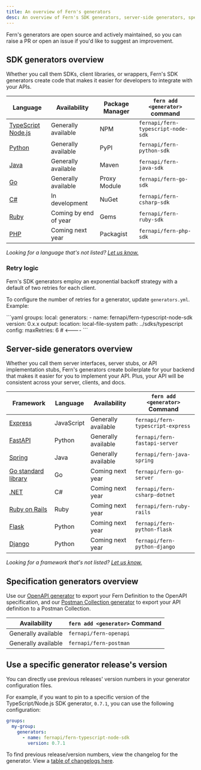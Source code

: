 ---
title: An overview of Fern's generators
desc: An overview of Fern's SDK generators, server-side generators, specification (Postman and OpenAPI) generators, retry logic, and using specific versions.
---

Fern's generators are open source and actively maintained, so you can raise a PR or open an issue if you'd like to suggest an improvement.

## SDK generators overview

Whether you call them SDKs, client libraries, or wrappers, Fern's SDK generators create code that makes it easier for developers to integrate with your APIs. 

| Language                                                       | Availability          | Package Manager | `fern add <generator>` command        |
| -------------------------------------------------------------- | --------------------- | --------------- | ------------------------------------- |
| [TypeScript Node.js](/fern-sd-ks/sdk-generators/typescript)    | Generally available   | NPM             | `fernapi/fern-typescript-node-sdk`    |
| [Python](/fern-sd-ks/sdk-generators/python)                    | Generally available   | PyPI            | `fernapi/fern-python-sdk`             |
| [Java](/fern-sd-ks/sdk-generators/java)                        | Generally available   | Maven           | `fernapi/fern-java-sdk`               |
| [Go](/fern-sd-ks/sdk-generators/go)                            | Generally available   | Proxy Module    | `fernapi/fern-go-sdk`                 |
| [C#](/fern-sd-ks/sdk-generators/csharp)                        | In development        | NuGet           | `fernapi/fern-csharp-sdk`             |
| [Ruby](/fern-sd-ks/sdk-generators/ruby)                        | Coming by end of year | Gems            | `fernapi/fern-ruby-sdk`               |
| [PHP](/fern-sd-ks/sdk-generators/php)                          | Coming next year      | Packagist       | `fernapi/fern-php-sdk`                |

_Looking for a language that's not listed? [Let us know.](https://github.com/fern-api/fern/issues/new?title=%5BLanguage%20Request%5D%20)_

### Retry logic

Fern's SDK generators employ an exponential backoff strategy with a default of two retries for each client.

To configure the number of retries for a generator, update `generators.yml`. Example:

<CodeBlock title='generators.yml'>
```yaml
groups:
  local:
    generators:
      - name: fernapi/fern-typescript-node-sdk
        version: 0.x.x
        output:
          location: local-file-system
          path: ../sdks/typescript
        config:
          maxRetries: 6 # <----
```
</CodeBlock>

## Server-side generators overview

Whether you call them server interfaces, server stubs, or API implementation stubs, Fern's generators create boilerplate for your backend that makes it easier for you to implement your API. Plus, your API will be consistent across your server, clients, and docs.

| Framework                                                              | Language   | Availability        | `fern add <generator>` Command    |
| ---------------------------------------------------------------------- | ---------- | ------------------- | --------------------------------- |
| [Express](/fern-sd-ks/other-generators/server-side/express)            | JavaScript | Generally available | `fernapi/fern-typescript-express` |
| [FastAPI](/fern-sd-ks/other-generators/server-side/fastapi)            | Python     | Generally available | `fernapi/fern-fastapi-server`     |
| [Spring](/fern-sd-ks/other-generators/server-side/spring)              | Java       | Generally available | `fernapi/fern-java-spring`        |
| [Go standard library](/fern-sd-ks/other-generators/server-side/go)     | Go         | Coming next year    | `fernapi/fern-go-server`          |
| [.NET](/fern-sd-ks/other-generators/server-side/dotnet)                | C#         | Coming next year    | `fernapi/fern-csharp-dotnet`      |
| [Ruby on Rails](/fern-sd-ks/other-generators/server-side/ruby)         | Ruby       | Coming next year    | `fernapi/fern-ruby-rails`         |
| [Flask](/fern-sd-ks/other-generators/server-side/flask)                | Python     | Coming next year    | `fernapi/fern-python-flask`       |
| [Django](/fern-sd-ks/other-generators/server-side/django)              | Python     | Coming next year    | `fernapi/fern-python-django`      |

_Looking for a framework that's not listed? [Let us know.](https://github.com/fern-api/fern/issues/new?title=%5BFramework%20Request%5D%20)_

## Specification generators overview

Use our [OpenAPI generator](/fern-sd-ks/other-generators/spec/openapi) to export your Fern Definition to the OpenAPI specification, and our [Postman Collection generator](/fern-sd-ks/other-generators/spec/postman) to export your API definition to a Postman Collection. 

| Availability        | `fern add <generator>` Command |
| ------------------- | ------------------------------ |
| Generally available | `fernapi/fern-openapi`         |
| Generally available | `fernapi/fern-postman`         |

## Use a specific generator release's version

You can directly use previous releases' version numbers in your generator configuration files.

For example, if you want to pin to a specific version of the TypeScript/Node.js SDK generator, `0.7.1`, you can use the following configuration:

```yaml
groups:
  my-group:
    generators:
      - name: fernapi/fern-typescript-node-sdk
        version: 0.7.1
```

To find previous release/version numbers, view the changelog for the generator. View a [table of changelogs here](https://github.com/fern-api/fern?tab=readme-ov-file#sdk-generators).